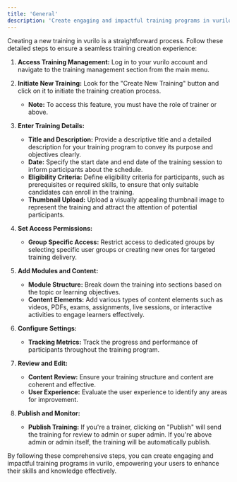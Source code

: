 ```yaml
---
title: 'General'
description: 'Create engaging and impactful training programs in vurilo with these detailed steps.'
---
```


Creating a new training in vurilo is a straightforward process. Follow these detailed steps to ensure a seamless training creation experience:

1. **Access Training Management:** Log in to your vurilo account and navigate to the training management section from the main menu.

2. **Initiate New Training:** Look for the "Create New Training" button and click on it to initiate the training creation process.
   - **Note:** To access this feature, you must have the role of trainer or above.

3. **Enter Training Details:**
   - **Title and Description:** Provide a descriptive title and a detailed description for your training program to convey its purpose and objectives clearly.
   - **Date:** Specify the start date and end date of the training session to inform participants about the schedule.
   - **Eligibility Criteria:** Define eligibility criteria for participants, such as prerequisites or required skills, to ensure that only suitable candidates can enroll in the training.
   - **Thumbnail Upload:** Upload a visually appealing thumbnail image to represent the training and attract the attention of potential participants.

4. **Set Access Permissions:**
    - **Group Specific Access:** Restrict access to dedicated groups by selecting specific user groups or creating new ones for targeted training delivery.

5. **Add Modules and Content:**
   - **Module Structure:** Break down the training into sections based on the topic or learning objectives.
   - **Content Elements:** Add various types of content elements such as videos, PDFs, exams, assignments, live sessions, or interactive activities to engage learners effectively.
6. **Configure Settings:**
   - **Tracking Metrics:** Track the progress and performance of participants throughout the training program.

7. **Review and Edit:**
   - **Content Review:** Ensure your training structure and content are coherent and effective.
   - **User Experience:** Evaluate the user experience to identify any areas for improvement.

8. **Publish and Monitor:**
   - **Publish Training:** If you're a trainer, clicking on "Publish" will send the training for review to admin or super admin. If you're above admin or admin itself, the training will be automatically publish.

By following these comprehensive steps, you can create engaging and impactful training programs in vurilo, empowering your users to enhance their skills and knowledge effectively.